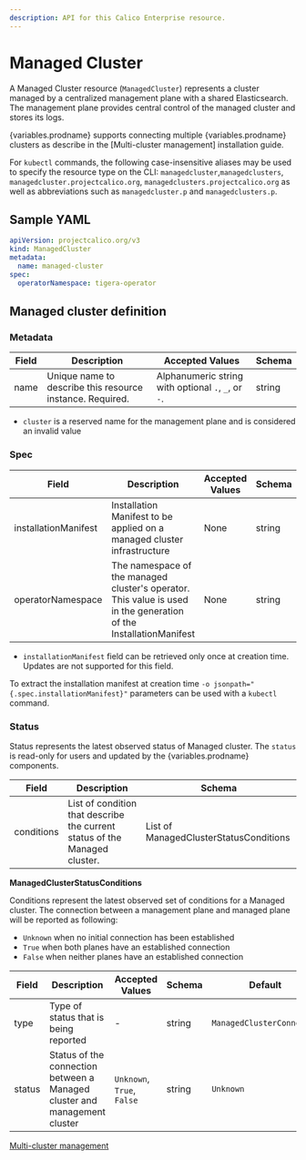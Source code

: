 ```yaml
---
description: API for this Calico Enterprise resource.
---
```



# Managed Cluster

A Managed Cluster resource (`ManagedCluster`) represents a cluster managed by a centralized management plane with a shared Elasticsearch.
The management plane provides central control of the managed cluster and stores its logs.

{variables.prodname} supports connecting multiple {variables.prodname} clusters as describe in the [Multi-cluster management] installation guide.

For `kubectl` commands, the following case-insensitive aliases may be used to specify the resource type on the CLI:
`managedcluster`,`managedclusters`, `managedcluster.projectcalico.org`, `managedclusters.projectcalico.org` as well as
abbreviations such as `managedcluster.p` and `managedclusters.p`.

## Sample YAML

```yaml
apiVersion: projectcalico.org/v3
kind: ManagedCluster
metadata:
  name: managed-cluster
spec:
  operatorNamespace: tigera-operator
```

## Managed cluster definition

### Metadata

| Field | Description                                               | Accepted Values                                     | Schema |
| ----- | --------------------------------------------------------- | --------------------------------------------------- | ------ |
| name  | Unique name to describe this resource instance. Required. | Alphanumeric string with optional `.`, `_`, or `-`. | string |

- `cluster` is a reserved name for the management plane and is considered an invalid value

### Spec

| Field                | Description                                                                                                       | Accepted Values | Schema | Default |
| -------------------- | ----------------------------------------------------------------------------------------------------------------- | --------------- | ------ | ------- |
| installationManifest | Installation Manifest to be applied on a managed cluster infrastructure                                           | None            | string | `Empty` |
| operatorNamespace    | The namespace of the managed cluster's operator. This value is used in the generation of the InstallationManifest | None            | string | `Empty` |

- `installationManifest` field can be retrieved only once at creation time. Updates are not supported for this field.

To extract the installation manifest at creation time `-o jsonpath="{.spec.installationManifest}"` parameters
can be used with a `kubectl` command.

### Status

Status represents the latest observed status of Managed cluster. The `status` is read-only for users and updated by the
{variables.prodname} components.

| Field      | Description                                                                | Schema                                 |
| ---------- | -------------------------------------------------------------------------- | -------------------------------------- |
| conditions | List of condition that describe the current status of the Managed cluster. | List of ManagedClusterStatusConditions |

**ManagedClusterStatusConditions**

Conditions represent the latest observed set of conditions for a Managed cluster. The connection between a management
plane and managed plane will be reported as following:

- `Unknown` when no initial connection has been established
- `True` when both planes have an established connection
- `False` when neither planes have an established connection

| Field  | Description                                                               | Accepted Values           | Schema | Default                   |
| ------ | ------------------------------------------------------------------------- | ------------------------- | ------ | ------------------------- |
| type   | Type of status that is being reported                                     | -                         | string | `ManagedClusterConnected` |
| status | Status of the connection between a Managed cluster and management cluster | `Unknown`, `True`, `False` | string | `Unknown`                 |

[Multi-cluster management](../../multicluster/set-up-multi-cluster-management/standard-install/create-a-management-cluster.mdx)
